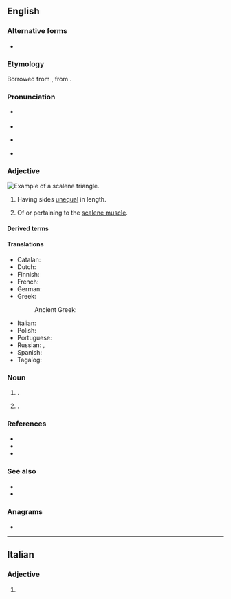 {{also|scalène}}
==English==
{{wp}}

===Alternative forms===
* {{alter|en|scalenus}} {{q|noun}}

===Etymology===
Borrowed from {{bor|en|LL.|scalēnus||of unequal sides}}, from {{bor|en|grc|σκᾰληνός|gloss=uneven, unequal}}.

===Pronunciation===
* {{a|RP}} {{IPA|en|/ˈskeɪ.liːn/}}
* {{audio|en|LL-Q1860 (eng)-Vealhurl-scalene.wav|Audio (RP)}}
* {{a|GA}} {{IPA|en|/ˈskeɪˌlin/|/skeɪˈlin/}}
* {{rhymes|en|iːn}}

===Adjective===
[[Image:Triangle.Scalene.svg|thumb|right|Example of a scalene triangle.]]
{{en-adj|-}}

# {{lb|en|trigonometry}} Having sides [[unequal]] in length.
#: {{ux|en|'''scalene''' triangle}}
# {{lb|en|anatomy}} Of or pertaining to the [[scalene muscle]].

====Derived terms====
{{col2|en
|interscalene
|intrascalene
|scalene muscle
|scalene triangle
|scaleno-}}

====Translations====
{{trans-top|having sides unequal in length}}
* Catalan: {{t|ca|escalè}}
* Dutch: {{t|nl|ongelijkzijdig}}
* Finnish: {{t|fi|erisivuinen}}
* French: {{t+|fr|scalène}}
* German: {{t|de|ungleichseitig}}
* Greek: {{t+|el|σκαληνός}}
*: Ancient Greek: {{t|grc|σκαληνός}}
{{trans-mid}}
* Italian: {{t+|it|scaleno}}
* Polish: {{t|pl|różnoboczny|m}}
* Portuguese: {{t|pt|escaleno|m}}
* Russian: {{t+|ru|неравносторо́нний|m}}, {{t+|ru|разносторо́нний|m}}
* Spanish: {{t|es|escaleno}}
* Tagalog: {{t|tl|tagibang}}
{{trans-bottom}}

===Noun===
{{en-noun}}

# {{lb|en|muscle}} {{ellipsis of|en|scalene muscle}}.
# {{lb|en|trigonometry}} {{ellipsis of|en|scalene triangle}}.

===References===
* {{R:Lexico}}
* {{R:Lexico|scalenus}}
* {{R:MWO}}

===See also===
* {{l|en|equilateral}}
* {{l|en|isosceles}}

===Anagrams===
* {{anagrams|en|a=aceelns|Senecal|canelés|cleanse|elances|enlaces|enscale}}

----

==Italian==

===Adjective===
{{head|it|adjective form}}

# {{inflection of|it|scaleno||f|p}}